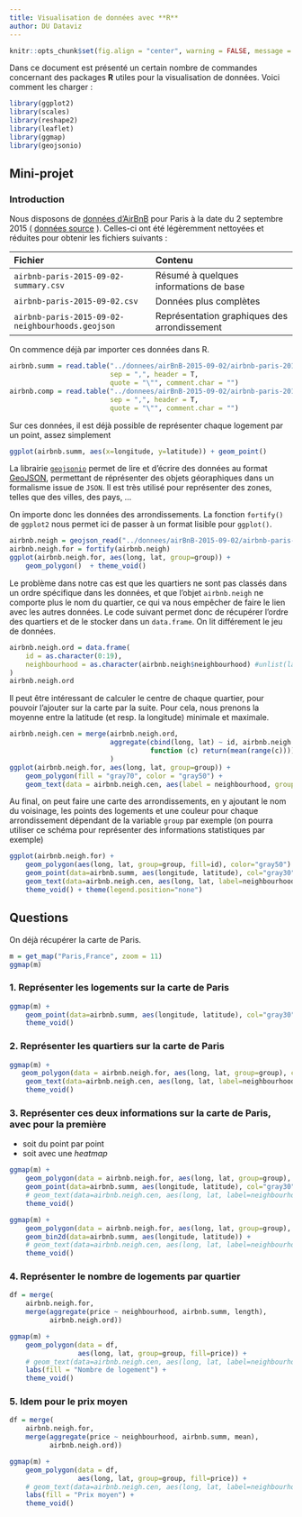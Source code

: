 ```yaml
---
title: Visualisation de données avec **R**
author: DU Dataviz
---
```


```r
knitr::opts_chunk$set(fig.align = "center", warning = FALSE, message = FALSE)
```

Dans ce document est présenté un certain nombre de commandes concernant des packages **R** utiles pour la visualisation de données. Voici comment les charger :

```r
library(ggplot2)
library(scales)
library(reshape2)
library(leaflet)
library(ggmap)
library(geojsonio)
```

## Mini-projet

### Introduction 

Nous disposons de [données d'AirBnB](https://www.dropbox.com/sh/s7kiuot44g5lxi5/AACVVQzJJh2ivGDH5ikisroua?dl=0) pour Paris à la date du 2 septembre 2015 ( [données source](http://insideairbnb.com/get-the-data.html) ). Celles-ci ont été légèremment nettoyées et réduites pour obtenir les fichiers suivants :

| Fichier | Contenu |
|:-|:-|
`airbnb-paris-2015-09-02-summary.csv           `| Résumé à quelques informations de base |
`airbnb-paris-2015-09-02.csv                   `| Données plus complètes |
`airbnb-paris-2015-09-02-neighbourhoods.geojson`| Représentation graphiques des arrondissement |

On commence déjà par importer ces données dans R.

```r
airbnb.summ = read.table("../donnees/airBnB-2015-09-02/airbnb-paris-2015-09-02-summary.csv", 
                         sep = ",", header = T, 
                         quote = "\"", comment.char = "")
airbnb.comp = read.table("../donnees/airBnB-2015-09-02/airbnb-paris-2015-09-02.csv", 
                         sep = ",", header = T, 
                         quote = "\"", comment.char = "")
```

Sur ces données, il est déjà possible de représenter chaque logement par un point, assez simplement

```r
ggplot(airbnb.summ, aes(x=longitude, y=latitude)) + geom_point()
```

La librairie [`geojsonio`](https://github.com/ropensci/geojsonio) permet de lire et d'écrire des données au format [GeoJSON](http://geojson.org/geojson-spec.html), permettant de réprésenter des objets géoraphiques dans un formalisme issue de `JSON`. Il est très utilisé pour représenter des zones, telles que des villes, des pays, ... 

On importe donc les données des arrondissements. La fonction `fortify()` de `ggplot2` nous permet ici de passer à un format lisible pour `ggplot()`.

```r
airbnb.neigh = geojson_read("../donnees/airBnB-2015-09-02/airbnb-paris-2015-09-02-neighbourhoods.geojson", what = "sp")
airbnb.neigh.for = fortify(airbnb.neigh)
ggplot(airbnb.neigh.for, aes(long, lat, group=group)) +
    geom_polygon()  + theme_void()
```

Le problème dans notre cas est que les quartiers ne sont pas classés dans un ordre spécifique dans les données, et que l'objet `airbnb.neigh` ne comporte plus le nom du quartier, ce qui va nous empêcher de faire le lien avec les autres données. Le code suivant permet donc de récupérer l'ordre des quartiers et de le stocker dans un `data.frame`. On lit différement le jeu de données.

```r
airbnb.neigh.ord = data.frame(
    id = as.character(0:19),
    neighbourhood = as.character(airbnb.neigh$neighbourhood) #unlist(lapply(geojson_read("../donnees/airBnB-2015-09-02/airbnb-paris-2015-09-02-neighbourhoods.geojson")$features, function(f) return(f$properties$neighbourhood)))
)
airbnb.neigh.ord
```

Il peut être intéressant de calculer le centre de chaque quartier, pour pouvoir l'ajouter sur la carte par la suite. Pour cela, nous prenons la moyenne entre la latitude (et resp. la longitude) minimale et maximale.

```r
airbnb.neigh.cen = merge(airbnb.neigh.ord, 
                         aggregate(cbind(long, lat) ~ id, airbnb.neigh.for,
                                   function (c) return(mean(range(c))))
                         )
ggplot(airbnb.neigh.for, aes(long, lat, group=group)) +
    geom_polygon(fill = "gray70", color = "gray50") +
    geom_text(data = airbnb.neigh.cen, aes(label = neighbourhood, group=id)) + theme_void()
```

Au final, on peut faire une carte des arrondissements, en y ajoutant le nom du voisinage, les points des logements et une couleur pour chaque arrondissement dépendant de la variable `group` par exemple (on pourra utiliser ce schéma pour représenter des informations statistiques par exemple)

```r
ggplot(airbnb.neigh.for) +
    geom_polygon(aes(long, lat, group=group, fill=id), color="gray50") +
    geom_point(data=airbnb.summ, aes(longitude, latitude), col="gray30", alpha=.5) +
    geom_text(data=airbnb.neigh.cen, aes(long, lat, label=neighbourhood, group=id)) + 
    theme_void() + theme(legend.position="none")
```

## Questions

On déjà récupérer la carte de Paris.

```r
m = get_map("Paris,France", zoom = 11)
ggmap(m)
```

### 1. Représenter les logements sur la carte de Paris

```r
ggmap(m) +
    geom_point(data=airbnb.summ, aes(longitude, latitude), col="gray30", alpha=.5) +
    theme_void()
```


### 2. Représenter les quartiers sur la carte de Paris


```r
ggmap(m) +
   geom_polygon(data = airbnb.neigh.for, aes(long, lat, group=group), color="gray80") +
    geom_text(data=airbnb.neigh.cen, aes(long, lat, label=neighbourhood, group=id)) + 
    theme_void()
```

### 3. Représenter ces deux informations sur la carte de Paris, avec pour la première

- soit du point par point
- soit avec une *heatmap*

```r
ggmap(m) +
    geom_polygon(data = airbnb.neigh.for, aes(long, lat, group=group), color="gray80", alpha = .8) +
    geom_point(data=airbnb.summ, aes(longitude, latitude), col="gray30", alpha=.5) +
    # geom_text(data=airbnb.neigh.cen, aes(long, lat, label=neighbourhood, group=id)) + 
    theme_void()
```

```r
ggmap(m) +
    geom_polygon(data = airbnb.neigh.for, aes(long, lat, group=group), color="gray80", alpha = .8) +
    geom_bin2d(data=airbnb.summ, aes(longitude, latitude)) +
    # geom_text(data=airbnb.neigh.cen, aes(long, lat, label=neighbourhood, group=id)) + 
    theme_void()
```

### 4. Représenter le nombre de logements par quartier

```r
df = merge(
    airbnb.neigh.for,
    merge(aggregate(price ~ neighbourhood, airbnb.summ, length),
          airbnb.neigh.ord))

ggmap(m) +
    geom_polygon(data = df, 
                 aes(long, lat, group=group, fill=price)) +
    # geom_text(data=airbnb.neigh.cen, aes(long, lat, label=neighbourhood, group=id)) + 
    labs(fill = "Nombre de logement") +
    theme_void()
```

### 5. Idem pour le prix moyen

```r
df = merge(
    airbnb.neigh.for,
    merge(aggregate(price ~ neighbourhood, airbnb.summ, mean),
          airbnb.neigh.ord))

ggmap(m) +
    geom_polygon(data = df, 
                 aes(long, lat, group=group, fill=price)) +
    # geom_text(data=airbnb.neigh.cen, aes(long, lat, label=neighbourhood, group=id)) + 
    labs(fill = "Prix moyen") +
    theme_void()
```

